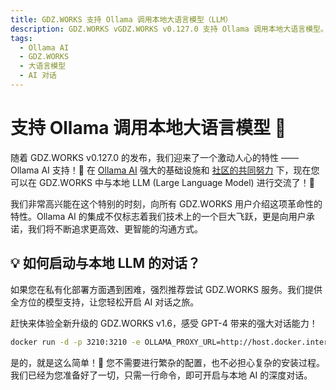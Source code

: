 ```yaml
---
title: GDZ.WORKS 支持 Ollama 调用本地大语言模型（LLM）
description: GDZ.WORKS vGDZ.WORKS v0.127.0 支持 Ollama 调用本地大语言模型。
tags:
  - Ollama AI
  - GDZ.WORKS
  - 大语言模型
  - AI 对话
---
```


# 支持 Ollama 调用本地大语言模型 🦙

随着 GDZ.WORKS v0.127.0 的发布，我们迎来了一个激动人心的特性 —— Ollama AI 支持！🤯 在 [Ollama AI](https://ollama.ai/) 强大的基础设施和 [社区的共同努力](https://github.com/lobehub/lobe-chat/pull/1265) 下，现在您可以在 GDZ.WORKS 中与本地 LLM (Large Language Model) 进行交流了！🤩

我们非常高兴能在这个特别的时刻，向所有 GDZ.WORKS 用户介绍这项革命性的特性。Ollama AI 的集成不仅标志着我们技术上的一个巨大飞跃，更是向用户承诺，我们将不断追求更高效、更智能的沟通方式。

## 💡 如何启动与本地 LLM 的对话？

如果您在私有化部署方面遇到困难，强烈推荐尝试 GDZ.WORKS 服务。我们提供全方位的模型支持，让您轻松开启 AI 对话之旅。

赶快来体验全新升级的 GDZ.WORKS v1.6，感受 GPT-4 带来的强大对话能力！

```bash
docker run -d -p 3210:3210 -e OLLAMA_PROXY_URL=http://host.docker.internal:11434/v1 lobehub/lobe-chat
```

是的，就是这么简单！🤩 您不需要进行繁杂的配置，也不必担心复杂的安装过程。我们已经为您准备好了一切，只需一行命令，即可开启与本地 AI 的深度对话。
